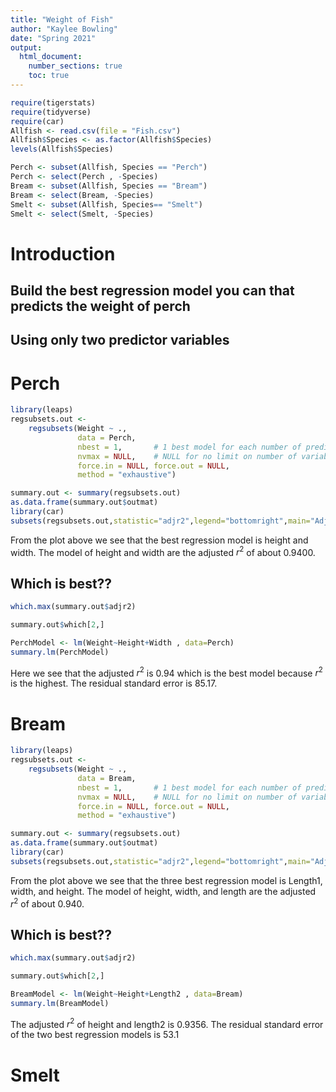 ```yaml
---
title: "Weight of Fish"
author: "Kaylee Bowling"
date: "Spring 2021"
output: 
  html_document:
    number_sections: true
    toc: true
---
```



```r
require(tigerstats)
require(tidyverse)
require(car)
Allfish <- read.csv(file = "Fish.csv")
Allfish$Species <- as.factor(Allfish$Species)
levels(Allfish$Species)
```

```r
Perch <- subset(Allfish, Species == "Perch")
Perch <- select(Perch , -Species)
Bream <- subset(Allfish, Species == "Bream") 
Bream <- select(Bream, -Species)
Smelt <- subset(Allfish, Species== "Smelt")
Smelt <- select(Smelt, -Species)
```


# Introduction

<!--In this section you explain what you are trying to show.  Where did the data come from?  What is the research or other question you are trying to answer?!-->

## Build the best regression model you can that predicts the weight of perch
## Using only two predictor variables  

# Perch

```r
library(leaps)
regsubsets.out <-
    regsubsets(Weight ~ .,
               data = Perch,
               nbest = 1,       # 1 best model for each number of predictors
               nvmax = NULL,    # NULL for no limit on number of variables
               force.in = NULL, force.out = NULL,
               method = "exhaustive")

summary.out <- summary(regsubsets.out)
as.data.frame(summary.out$outmat)
library(car)
subsets(regsubsets.out,statistic="adjr2",legend="bottomright",main="Adjusted R^2")
```

From the plot above we see that the best regression model is height and width. The model of height and width are the adjusted $r^2$ of about 0.9400. 

## Which is best??  

```r
which.max(summary.out$adjr2)
```
```r
summary.out$which[2,]
```

```r
PerchModel <- lm(Weight~Height+Width , data=Perch)
summary.lm(PerchModel) 
```

Here we see that the adjusted $r^2$ is 0.94 which is the best model because $r^2$ is the highest. The residual standard error is 85.17.

# Bream

```r
library(leaps)
regsubsets.out <-
    regsubsets(Weight ~ .,
               data = Bream,
               nbest = 1,       # 1 best model for each number of predictors
               nvmax = NULL,    # NULL for no limit on number of variables
               force.in = NULL, force.out = NULL,
               method = "exhaustive")

summary.out <- summary(regsubsets.out)
as.data.frame(summary.out$outmat)
library(car)
subsets(regsubsets.out,statistic="adjr2",legend="bottomright",main="Adjusted R^2")
```

From the plot above we see that the three best regression model is Length1, width, and height. The model of height, width, and length are the adjusted $r^2$ of about 0.940.

## Which is best??  

```r
which.max(summary.out$adjr2)
```
```r
summary.out$which[2,]
```

```r
BreamModel <- lm(Weight~Height+Length2 , data=Bream)
summary.lm(BreamModel) 
```

The adjusted $r^2$ of height and length2 is 0.9356. The residual standard error of the two best regression models is 53.1 

# Smelt  